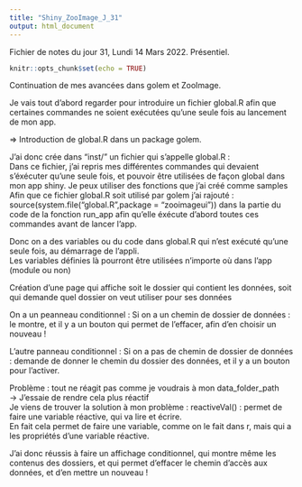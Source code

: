 ```yaml
---
title: "Shiny_ZooImage_J_31"
output: html_document
---
```


Fichier de notes du jour 31, Lundi 14 Mars 2022. Présentiel.

```r
knitr::opts_chunk$set(echo = TRUE)
```

Continuation de mes avancées dans golem et ZooImage.

Je vais tout d'abord regarder pour introduire un fichier global.R afin que certaines commandes ne soient exécutées qu'une seule fois au lancement de mon app.

=\> Introduction de global.R dans un package golem.

J'ai donc crée dans "inst/" un fichier qui s'appelle global.R :\
Dans ce fichier, j'ai repris mes différentes commandes qui devaient s'éxécuter qu'une seule fois, et pouvoir être utilisées de façon global dans mon app shiny. Je peux utiliser des fonctions que j'ai créé comme samples\
Afin que ce fichier global.R soit utilisé par golem j'ai rajouté :\
source(system.file("global.R",package = "zooimageui")) dans la partie du code de la fonction run_app afin qu'elle éxécute d'abord toutes ces commandes avant de lancer l'app.

Donc on a des variables ou du code dans global.R qui n'est exécuté qu'une seule fois, au démarrage de l'appli.\
Les variables définies là pourront être utilisées n'importe où dans l'app (module ou non)\

Création d'une page qui affiche soit le dossier qui contient les données, soit qui demande quel dossier on veut utiliser pour ses données\

On a un peanneau conditionnel : Si on a un chemin de dossier de données : le montre, et il y a un bouton qui permet de l'effacer, afin d'en choisir un nouveau !

L'autre panneau conditionnel : Si on a pas de chemin de dossier de données : demande de donner le chemin du dossier des données, et il y a un bouton pour l'activer.

Problème : tout ne réagit pas comme je voudrais à mon data_folder_path\
-\> J'essaie de rendre cela plus réactif\
Je viens de trouver la solution à mon problème : reactiveVal() : permet de faire une variable réactive, qui va lire et écrire.\
En fait cela permet de faire une variable, comme on le fait dans r, mais qui a les propriétés d'une variable réactive.\

J'ai donc réussis à faire un affichage conditionnel, qui montre même les contenus des dossiers, et qui permet d'effacer le chemin d'accès aux données, et d'en mettre un nouveau !\
